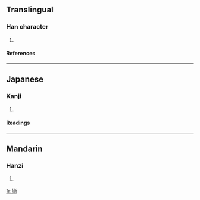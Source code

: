 ==Translingual==
===Han character===
{{Han char|rn=32|rad=土|as=08|sn=11|four=|canj=土火月口 (GFBR)}}
# {{defn|Han}}
====References====
{{Han ref|kx=0230.360|dkj=05176|hdz=10452.130|uh=57EB|ud=22507}}
----
==Japanese==
===Kanji===
{{ja-kanji|grade=|rs=土08}}
# {{defn|Japanese}} 
====Readings====
{{ja-readings|on=[[しょう]] (shō), [[ちゅう]] (chū)|kun=}}
----
==Mandarin==
===Hanzi===
{{cmn-hanzi|pin=[[chǒng]] (chong3)|wg=ch'ung<sup>3</sup>}}
# {{defn|Mandarin}}

[[fr:埫]]